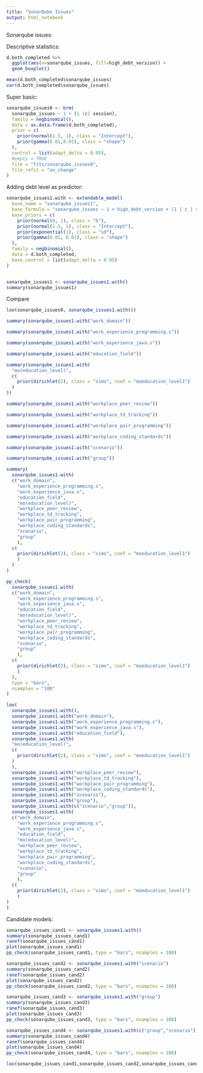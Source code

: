 ```yaml
---
title: "SonarQube Issues"
output: html_notebook
---
```


Sonarqube issues:

Descriptive statistics:

```r
d.both_completed %>%
  ggplot(aes(x=sonarqube_issues, fill=high_debt_version)) + 
  geom_boxplot()

mean(d.both_completed$sonarqube_issues)
var(d.both_completed$sonarqube_issues)
```

Super basic:

```r
sonarqube_issues0 <- brm(
  sonarqube_issues ~ 1 + (1 |c| session),
  family = negbinomial(),
  data = as.data.frame(d.both_completed),
  prior = c(
    prior(normal(1.5, 1), class = "Intercept"),
    prior(gamma(0.01,0.01), class = "shape")
  ),
  control = list(adapt_delta = 0.95),
  #empty = TRUE
  file = "fits/sonarqube_issues0",
  file_refit = "on_change"
)

```

Adding debt level as predictor:

```r
sonarqube_issues1.with <- extendable_model(
  base_name = "sonarqube_issues1",
  base_formula = "sonarqube_issues ~ 1 + high_debt_version + (1 | c | session)",
  base_priors = c(
    prior(normal(0, 1), class = "b"),
    prior(normal(1.5, 1), class = "Intercept"),
    prior(exponential(1), class = "sd"),
    prior(gamma(0.01, 0.01), class = "shape")
  ),
  family = negbinomial(),
  data = d.both_completed,
  base_control = list(adapt_delta = 0.95)
)


sonarqube_issues1 <- sonarqube_issues1.with()
summary(sonarqube_issues1)
```

Compare

```r
loo(sonarqube_issues0, sonarqube_issues1.with())

```


```r
summary(sonarqube_issues1.with("work_domain"))
```

```r
summary(sonarqube_issues1.with("work_experience_programming.s"))
```


```r
summary(sonarqube_issues1.with("work_experience_java.s"))
```

```r
summary(sonarqube_issues1.with("education_field"))
```

```r
summary(sonarqube_issues1.with(
  "mo(education_level)", 
  c(
    prior(dirichlet(2), class = "simo", coef = "moeducation_level1")
  )
))
```

```r
summary(sonarqube_issues1.with("workplace_peer_review"))
```

```r
summary(sonarqube_issues1.with("workplace_td_tracking"))
```

```r
summary(sonarqube_issues1.with("workplace_pair_programming"))
```

```r
summary(sonarqube_issues1.with("workplace_coding_standards"))
```

```r
summary(sonarqube_issues1.with("scenario"))
```

```r
summary(sonarqube_issues1.with("group"))
```
```r
summary(
  sonarqube_issues1.with(
  c("work_domain", 
    "work_experience_programming.s",
    "work_experience_java.s",
    "education_field",
    "mo(education_level)",
    "workplace_peer_review",
    "workplace_td_tracking",
    "workplace_pair_programming",
    "workplace_coding_standards",
    "scenario",
    "group"
    ),
  c(
    prior(dirichlet(2), class = "simo", coef = "moeducation_level1")
    )
  )
)

pp_check(
  sonarqube_issues1.with(
  c("work_domain", 
    "work_experience_programming.s",
    "work_experience_java.s",
    "education_field",
    "mo(education_level)",
    "workplace_peer_review",
    "workplace_td_tracking",
    "workplace_pair_programming",
    "workplace_coding_standards",
    "scenario",
    "group"
    ),
  c(
    prior(dirichlet(2), class = "simo", coef = "moeducation_level1")
    )
  ),
  type = "bars",
  nsamples = "100"
)

```

```r

loo(
  sonarqube_issues1.with(),
  sonarqube_issues1.with("work_domain"),
  sonarqube_issues1.with("work_experience_programming.s"),
  sonarqube_issues1.with("work_experience_java.s"),
  sonarqube_issues1.with("education_field"),
  sonarqube_issues1.with(
  "mo(education_level)", 
  c(
    prior(dirichlet(2), class = "simo", coef = "moeducation_level1")
  )
  ),
  sonarqube_issues1.with("workplace_peer_review"),
  sonarqube_issues1.with("workplace_td_tracking"),
  sonarqube_issues1.with("workplace_pair_programming"),
  sonarqube_issues1.with("workplace_coding_standards"),
  sonarqube_issues1.with("scenario"),
  sonarqube_issues1.with("group"),
  sonarqube_issues1.with(c("scenario","group")),
  sonarqube_issues1.with(
  c("work_domain", 
    "work_experience_programming.s",
    "work_experience_java.s",
    "education_field",
    "mo(education_level)",
    "workplace_peer_review",
    "workplace_td_tracking",
    "workplace_pair_programming",
    "workplace_coding_standards",
    "scenario",
    "group"
    ),
  c(
    prior(dirichlet(2), class = "simo", coef = "moeducation_level1")
    )
)
)
```



Candidate models:
```r
sonarqube_issues_cand1 <- sonarqube_issues1.with()
summary(sonarqube_issues_cand1)
ranef(sonarqube_issues_cand1)
plot(sonarqube_issues_cand1)
pp_check(sonarqube_issues_cand1, type = "bars", nsamples = 100)

```

```r

sonarqube_issues_cand2 <- sonarqube_issues1.with("scenario")
summary(sonarqube_issues_cand2)
ranef(sonarqube_issues_cand2)
plot(sonarqube_issues_cand2)
pp_check(sonarqube_issues_cand2, type = "bars", nsamples = 100)

```

```r
sonarqube_issues_cand3 <- sonarqube_issues1.with("group")
summary(sonarqube_issues_cand3)
ranef(sonarqube_issues_cand3)
plot(sonarqube_issues_cand3)
pp_check(sonarqube_issues_cand3, type = "bars", nsamples = 100)

```

```r

sonarqube_issues_cand4 <- sonarqube_issues1.with(c("group","scenario"))
summary(sonarqube_issues_cand4)
ranef(sonarqube_issues_cand4)
plot(sonarqube_issues_cand4)
pp_check(sonarqube_issues_cand4, type = "bars", nsamples = 100)

```

```r
loo(sonarqube_issues_cand1,sonarqube_issues_cand2,sonarqube_issues_cand3,sonarqube_issues_cand4)

```
